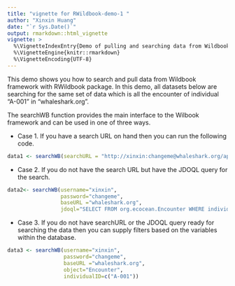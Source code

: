 ---
title: "vignette for RWildbook-demo-1 "
author: "Xinxin Huang"
date: "`r Sys.Date()`"
output: rmarkdown::html_vignette
vignette: >
  %\VignetteIndexEntry{Demo of pulling and searching data from Wildbook framework}
  %\VignetteEngine{knitr::rmarkdown}
  %\VignetteEncoding{UTF-8}
---

This demo shows you how to search and pull data from Wildbook framework with RWildbook package.
In this demo, all datasets below are searching for the same set of data which is all the encounter of individual "A-001" in "whaleshark.org".

The searchWB function provides the main interface to the Wilbook framework and can be used in
one of three ways.

* Case 1. If you have a search URL on hand then you can run the following code.

```{r, eval=FALSE}
data1 <- searchWB(searchURL = "http://xinxin:changeme@whaleshark.org/api/jdoql?SELECT FROM org.ecocean.Encounter WHERE individualID == 'A-001'")
```

* Case 2. If you do not have the search URL but have the JDOQL query for the search.

```{r, eval=FALSE}
data2<- searchWB(username="xinxin",
                 password="changeme",
                 baseURL ="whaleshark.org",
                 jdoql="SELECT FROM org.ecocean.Encounter WHERE individualID == 'A-001'")
```

* Case 3. If you do not have searchURL or the JDOQL query ready for searching the data then you can supply filters based on the variables within the database.

```{r, eval=FALSE}
data3 <- searchWB(username="xinxin",
                  password="changeme",
                  baseURL ="whaleshark.org",
                  object="Encounter",
                  individualID=c("A-001"))
```
